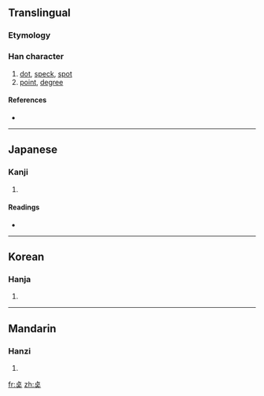 {{also|點|点}}
==Translingual==
===Etymology===
{{Han simp|点|f=灬|t=大}}

===Han character===
{{Han char|rn=37|rad=大|as=05|sn=8|four=|canj=卜口大 (YRK)}}

# [[dot]], [[speck]], [[spot]]
# [[point]], [[degree]]

====References====
* {{Han ref|kx=0251.091|dkj=05909|hdz=10534.011|uh=594C|ud=22860}}

----

==Japanese==

===Kanji===
{{ja-kanji|grade=|rs=大05}}

# {{defn|Japanese|sort=大05}}

====Readings====
* {{ja-readings|on=[[てん]] (ten)|kun=[[ぼち]] (bochi), [[ちょぼ]] (chobo), [[てん]] (ten)}}

----

==Korean==

===Hanja===
{{ko-hanja|hangeul=점|rv=jeom|mr=chŏm}}

# {{defn|Korean|sort=大05}}

----

==Mandarin==

===Hanzi===
{{cmn-hanzi|pin=[[diǎn]] ([[dian3]])|wg=tien<sup>3</sup>}}

# {{defn|Mandarin|sort=大05}}

[[fr:奌]]
[[zh:奌]]